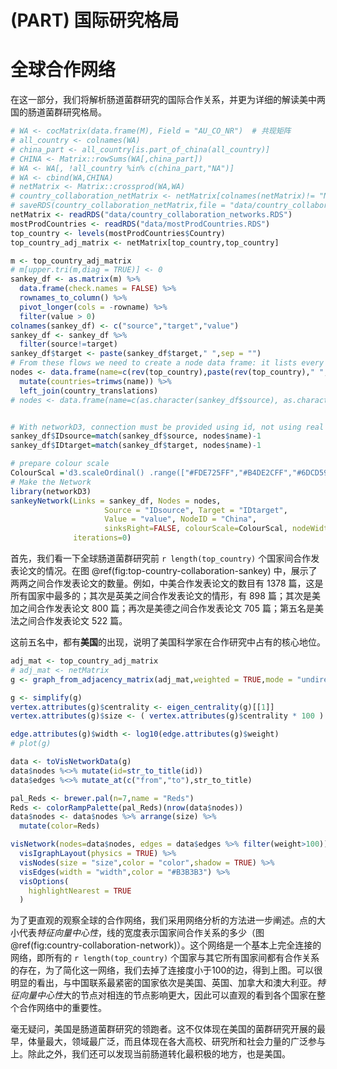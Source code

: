 # (PART) 国际研究格局 {-}

# 全球合作网络 {#global}


在这一部分，我们将解析肠道菌群研究的国际合作关系，并更为详细的解读美中两国的肠道菌群研究格局。



```r
# WA <- cocMatrix(data.frame(M), Field = "AU_CO_NR")  # 共现矩阵
# all_country <- colnames(WA)
# china_part <- all_country[is.part_of_china(all_country)]
# CHINA <- Matrix::rowSums(WA[,china_part])
# WA <- WA[, !all_country %in% c(china_part,"NA")]
# WA <- cbind(WA,CHINA)
# netMatrix <- Matrix::crossprod(WA,WA)
# country_collaboration_netMatrix <- netMatrix[colnames(netMatrix)!= "NA", colnames(netMatrix)!= "NA"]
# saveRDS(country_collaboration_netMatrix,file = "data/country_collaboration_networks.RDS")
netMatrix <- readRDS("data/country_collaboration_networks.RDS")
mostProdCountries <- readRDS("data/mostProdCountries.RDS")
top_country <- levels(mostProdCountries$Country)
top_country_adj_matrix <- netMatrix[top_country,top_country]

m <- top_country_adj_matrix
# m[upper.tri(m,diag = TRUE)] <- 0
sankey_df <- as.matrix(m) %>%
  data.frame(check.names = FALSE) %>%
  rownames_to_column() %>%
  pivot_longer(cols = -rowname) %>%
  filter(value > 0)
colnames(sankey_df) <- c("source","target","value")
sankey_df <- sankey_df %>%
  filter(source!=target)
sankey_df$target <- paste(sankey_df$target," ",sep = "")
# From these flows we need to create a node data frame: it lists every entities involved in the flow
nodes <- data.frame(name=c(rev(top_country),paste(rev(top_country)," ",sep = "")),stringsAsFactors = FALSE) %>%
  mutate(countries=trimws(name)) %>%
  left_join(country_translations)
# nodes <- data.frame(name=c(as.character(sankey_df$source), as.character(sankey_df$target)) %>% unique())


# With networkD3, connection must be provided using id, not using real name like in the links dataframe.. So we need to reformat it.
sankey_df$IDsource=match(sankey_df$source, nodes$name)-1 
sankey_df$IDtarget=match(sankey_df$target, nodes$name)-1

# prepare colour scale
ColourScal ='d3.scaleOrdinal() .range(["#FDE725FF","#B4DE2CFF","#6DCD59FF","#35B779FF","#1F9E89FF","#26828EFF","#31688EFF","#3E4A89FF","#482878FF","#440154FF"])'
# Make the Network
library(networkD3)
sankeyNetwork(Links = sankey_df, Nodes = nodes,
                     Source = "IDsource", Target = "IDtarget",
                     Value = "value", NodeID = "China", 
                     sinksRight=FALSE, colourScale=ColourScal, nodeWidth=40, fontSize=13, nodePadding=20,
              iterations=0)
```


首先，我们看一下全球肠道菌群研究前 `r length(top_country)` 个国家间合作发表论文的情况。在图 \@ref(fig:top-country-collaboration-sankey) 中，展示了两两之间合作发表论文的数量。例如，中美合作发表论文的数目有 1378 篇，这是所有国家中最多的；其次是英美之间合作发表论文的情形，有 898 篇；其次是美加之间合作发表论文 800 篇；再次是美德之间合作发表论文 705 篇；第五名是美法之间合作发表论文 522 篇。

这前五名中，都有**美国**的出现，说明了美国科学家在合作研究中占有的核心地位。


```r
adj_mat <- top_country_adj_matrix
# adj_mat <- netMatrix
g <- graph_from_adjacency_matrix(adj_mat,weighted = TRUE,mode = "undirected")

g <- simplify(g)
vertex.attributes(g)$centrality <- eigen_centrality(g)[[1]]
vertex.attributes(g)$size <- ( vertex.attributes(g)$centrality * 100 ) %>% sqrt() * 3

edge.attributes(g)$width <- log10(edge.attributes(g)$weight)
# plot(g)

data <- toVisNetworkData(g)
data$nodes %<>% mutate(id=str_to_title(id))
data$edges %<>% mutate_at(c("from","to"),str_to_title)

pal_Reds <- brewer.pal(n=7,name = "Reds")
Reds <- colorRampPalette(pal_Reds)(nrow(data$nodes))
data$nodes <- data$nodes %>% arrange(size) %>%
  mutate(color=Reds)

visNetwork(nodes=data$nodes, edges = data$edges %>% filter(weight>100)) %>%
  visIgraphLayout(physics = TRUE) %>%
  visNodes(size = "size",color = "color",shadow = TRUE) %>%
  visEdges(width = "width",color = "#B3B3B3") %>%
  visOptions(
    highlightNearest = TRUE
  ) 

```


为了更直观的观察全球的合作网络，我们采用网络分析的方法进一步阐述。点的大小代表*特征向量中心性*，线的宽度表示国家间合作关系的多少（图 \@ref(fig:country-collaboration-network)）。这个网络是一个基本上完全连接的网络，即所有的 `r length(top_country)` 个国家与其它所有国家间都有合作关系的存在，为了简化这一网络，我们去掉了连接度小于100的边，得到上图。可以很明显的看出，与中国联系最紧密的国家依次是美国、英国、加拿大和澳大利亚。*特征向量中心性*大的节点对相连的节点影响更大，因此可以直观的看到各个国家在整个合作网络中的重要性。



毫无疑问，美国是肠道菌群研究的领跑者。这不仅体现在美国的菌群研究开展的最早，体量最大，领域最广泛，而且体现在各大高校、研究所和社会力量的广泛参与上。除此之外，我们还可以发现当前肠道转化最积极的地方，也是美国。



